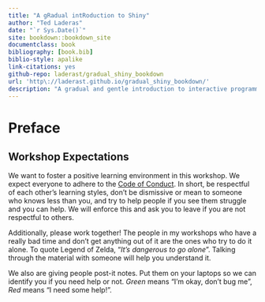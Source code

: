 ```yaml
--- 
title: "A gRadual intRoduction to Shiny"
author: "Ted Laderas"
date: "`r Sys.Date()`"
site: bookdown::bookdown_site
documentclass: book
bibliography: [book.bib]
biblio-style: apalike
link-citations: yes
github-repo: laderast/gradual_shiny_bookdown
url: 'http\://laderast.github.io/gradual_shiny_bookdown/'
description: "A gradual and gentle introduction to interactive programming concepts in Shiny."
---
```


# Preface {-}

## Workshop Expectations

We want to foster a positive learning environment in this workshop. We expect everyone to adhere to the [Code of Conduct](https://github.com/laderast/gradual_shiny/blob/master/CODE_OF_CONDUCT.md). In short, be respectful of each other's learning styles, don't be dismissive or mean to someone who knows less than you, and try to help people if you see them struggle and you can help. We will enforce this and ask you to leave if you are not respectful to others. 

Additionally, please work together! The people in my workshops who have a really bad time and don't get anything out of it are the ones who try to do it alone. To quote Legend of Zelda, "*It's dangerous to go alone*". Talking through the material with someone will help you understand it.

We also are giving people post-it notes. Put them on your laptops so we can identify you if you need help or not. *Green* means "I'm okay, don't bug me", *Red* means "I need some help!".

